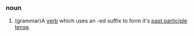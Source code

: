===noun===
{{en-noun}}
# (grammar)A [[verb]] which uses an -ed suffix to form it's [[past participle]] [[tense]].